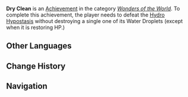 {{Achievement Infobox
|title        = 
|id           = 82110
|order id     = 2110
|category     = Wonders of the World
|description  = Defeat the [[Hydro Hypostasis]] without destroying a single one of its Water Droplets (except when it is restoring HP.)
|requirements = 
|primogems    = 5
|tracking     = 
|hidden       = 1
|topic        = Hydro Hypostasis
|type         = Boss
}}
'''Dry Clean''' is an [[Achievement]] in the category ''[[Wonders of the World]]''. To complete this achievement, the player needs to defeat the [[Hydro Hypostasis]] without destroying a single one of its Water Droplets (except when it is restoring HP.)
<!--
==Trivia==

==Video Guides==
{{EVT
|video1   = 
|caption1 = 
}}
-->
==Other Languages==
{{Other Languages
|en      = Dry Clean
|zhs     = A Kill without Water
|zht     = A Kill without Water
|ja      = A Kill without Water
|ko      = A Kill without Water
|es      = Sé agua, amigo mío
|es_tl   = Be Water, My Friend
|fr      = Nettoyage à sec
|fr_tl   = Dry Cleaning
|ru      = Убийство всухую
|ru_tl   = 
|th      = เอาชนะโดยไม่ทำลายหยดน้ำ
|th_rm   = 
|th_tl   = 
|vi      = Khô Ráo
|vi_tl   = Dry
|de      = Trockenreinigung
|de_tl   = Dry Cleaning
|id      = Menang Tanpa Hancurkan Air
|id_tl   = Won Without Destroying Water
|pt      = Limpeza a Seco
|pt_tl   = 
}}

==Change History==
{{Change History|2.1}}
<!--
==References==
{{Reflist}}
-->
==Navigation==
{{Achievement Navbox|Wonders of the World|Boss}}